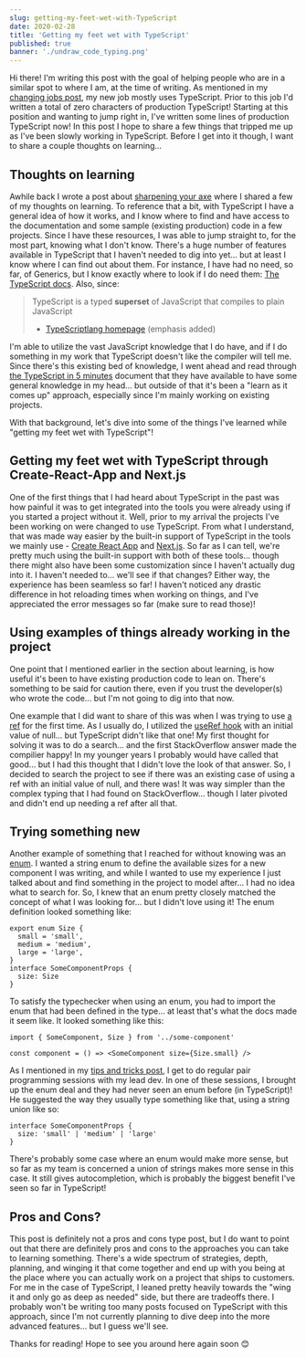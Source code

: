 ```yaml
---
slug: getting-my-feet-wet-with-TypeScript
date: 2020-02-28
title: 'Getting my feet wet with TypeScript'
published: true
banner: './undraw_code_typing.png'
---
```


Hi there! I'm writing this post with the goal of helping people who are in a
similar spot to where I am, at the time of writing. As mentioned in my
[changing jobs post](https://jnielson.com/jnielson-is-changing-jobs), my new job
mostly uses TypeScript. Prior to this job I'd written a total of zero characters
of production TypeScript! Starting at this position and wanting to jump right
in, I've written some lines of production TypeScript now! In this post I hope to
share a few things that tripped me up as I've been slowly working in TypeScript.
Before I get into it though, I want to share a couple thoughts on learning...

## Thoughts on learning

Awhile back I wrote a post about
[sharpening your axe](https://jnielson.com/sharpen-your-axe) where I shared a
few of my thoughts on learning. To reference that a bit, with TypeScript I have
a general idea of how it works, and I know where to find and have access to the
documentation and some sample (existing production) code in a few projects.
Since I have these resources, I was able to jump straight to, for the most part,
knowing what I don't know. There's a huge number of features available in
TypeScript that I haven't needed to dig into yet... but at least I know where I
can find out about them. For instance, I have had no need, so far, of Generics,
but I know exactly where to look if I do need them:
[The TypeScript docs](TypeScriptlang.org/docs/handbook/generics.html). Also,
since:

> TypeScript is a typed **superset** of JavaScript that compiles to plain
> JavaScript
>
> - [TypeScriptlang homepage](https://typescriptlang.org) (emphasis added)

I'm able to utilize the vast JavaScript knowledge that I do have, and if I do
something in my work that TypeScript doesn't like the compiler will tell me.
Since there's this existing bed of knowledge, I went ahead and read through
[the TypeScript in 5 minutes](https://www.typescriptlang.org/docs/handbook/typescript-in-5-minutes.html)
document that they have available to have some general knowledge in my head...
but outside of that it's been a "learn as it comes up" approach, especially
since I'm mainly working on existing projects.

With that background, let's dive into some of the things I've learned while
"getting my feet wet with TypeScript"!

## Getting my feet wet with TypeScript through Create-React-App and Next.js

One of the first things that I had heard about TypeScript in the past was how
painful it was to get integrated into the tools you were already using if you
started a project without it. Well, prior to my arrival the projects I've been
working on were changed to use TypeScript. From what I understand, that was made
way easier by the built-in support of TypeScript in the tools we mainly use -
[Create React App](https://create-react-app.dev/docs/getting-started/) and
[Next.js](https://nextjs.org). So far as I can tell, we're pretty much using the
built-in support with both of these tools... though there might also have been
some customization since I haven't actually dug into it. I haven't needed to...
we'll see if that changes? Either way, the experience has been seamless so far!
I haven't noticed any drastic difference in hot reloading times when working on
things, and I've appreciated the error messages so far (make sure to read
those)!

## Using examples of things already working in the project

One point that I mentioned earlier in the section about learning, is how useful
it's been to have existing production code to lean on. There's something to be
said for caution there, even if you trust the developer(s) who wrote the code...
but I'm not going to dig into that now.

One example that I did want to share of this was when I was trying to use
[a ref](https://reactjs.org/docs/refs-and-the-dom.html) for the first time. As I
usually do, I utilized the
[useRef hook](https://reactjs.org/docs/hooks-reference.html#useref) with an
initial value of null... but TypeScript didn't like that one! My first thought
for solving it was to do a search... and the first StackOverflow answer made the
compilier happy! In my younger years I probably would have called that good...
but I had this thought that I didn't love the look of that answer. So, I decided
to search the project to see if there was an existing case of using a ref with
an initial value of null, and there was! It was way simpler than the complex
typing that I had found on StackOverflow... though I later pivoted and didn't
end up needing a ref after all that.

## Trying something new

Another example of something that I reached for without knowing was an
[enum](https://www.typescriptlang.org/docs/handbook/enums.html). I wanted a
string enum to define the available sizes for a new component I was writing, and
while I wanted to use my experience I just talked about and find something in
the project to model after... I had no idea what to search for. So, I knew that
an enum pretty closely matched the concept of what I was looking for... but I
didn't love using it! The enum definition looked something like:

```tsx
export enum Size {
  small = 'small',
  medium = 'medium',
  large = 'large',
}
interface SomeComponentProps {
  size: Size
}
```

To satisfy the typechecker when using an enum, you had to import the enum that
had been defined in the type... at least that's what the docs made it seem like.
It looked something like this:

```tsx
import { SomeComponent, Size } from '../some-component'

const component = () => <SomeComponent size={Size.small} />
```

As I mentioned in my
[tips and tricks post](https://jnielson.com/tips-and-tricks-new-thing), I get to
do regular pair programming sessions with my lead dev. In one of these sessions,
I brought up the enum deal and they had never seen an enum before (in
TypeScript)! He suggested the way they usually type something like that, using a
string union like so:

```tsx
interface SomeComponentProps {
  size: 'small' | 'medium' | 'large'
}
```

There's probably some case where an enum would make more sense, but so far as my
team is concerned a union of strings makes more sense in this case. It still
gives autocompletion, which is probably the biggest benefit I've seen so far in
TypeScript!

## Pros and Cons?

This post is definitely not a pros and cons type post, but I do want to point
out that there are definitely pros and cons to the approaches you can take to
learning something. There's a wide spectrum of strategies, depth, planning, and
winging it that come together and end up with you being at the place where you
can actually work on a project that ships to customers. For me in the case of
TypeScript, I leaned pretty heavily towards the "wing it and only go as deep as
needed" side, but there are tradeoffs there. I probably won't be writing too
many posts focused on TypeScript with this approach, since I'm not currently
planning to dive deep into the more advanced features... but I guess we'll see.

Thanks for reading! Hope to see you around here again soon 😊

